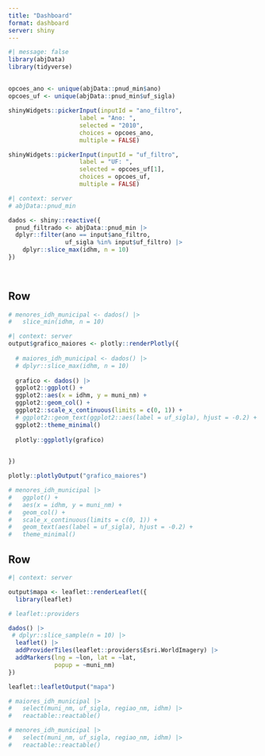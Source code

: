 ```yaml
---
title: "Dashboard"
format: dashboard
server: shiny
---
```


```r
#| message: false
library(abjData)
library(tidyverse)
```

## {.sidebar}

```r
opcoes_ano <- unique(abjData::pnud_min$ano)
opcoes_uf <- unique(abjData::pnud_min$uf_sigla)

shinyWidgets::pickerInput(inputId = "ano_filtro", 
                    label = "Ano: ", 
                    selected = "2010",
                    choices = opcoes_ano, 
                    multiple = FALSE)

shinyWidgets::pickerInput(inputId = "uf_filtro", 
                    label = "UF: ", 
                    selected = opcoes_uf[1],
                    choices = opcoes_uf, 
                    multiple = FALSE)


```




```r
#| context: server
# abjData::pnud_min

dados <- shiny::reactive({
  pnud_filtrado <- abjData::pnud_min |> 
  dplyr::filter(ano == input$ano_filtro,
                uf_sigla %in% input$uf_filtro) |> 
    dplyr::slice_max(idhm, n = 10)
})

  
```


## Row

```r
# menores_idh_municipal <- dados() |> 
#   slice_min(idhm, n = 10)
```


```r
#| context: server
output$grafico_maiores <- plotly::renderPlotly({
  
  # maiores_idh_municipal <- dados() |> 
  # dplyr::slice_max(idhm, n = 10)
  
  grafico <- dados() |> 
  ggplot2::ggplot() +
  ggplot2::aes(x = idhm, y = muni_nm) +
  ggplot2::geom_col() +
  ggplot2::scale_x_continuous(limits = c(0, 1)) +
  # ggplot2::geom_text(ggplot2::aes(label = uf_sigla), hjust = -0.2) +
  ggplot2::theme_minimal()
  
  plotly::ggplotly(grafico)
  

})
```

```r
plotly::plotlyOutput("grafico_maiores")
```




```r
# menores_idh_municipal |> 
#   ggplot() +
#   aes(x = idhm, y = muni_nm) +
#   geom_col() +
#   scale_x_continuous(limits = c(0, 1)) +
#   geom_text(aes(label = uf_sigla), hjust = -0.2) +
#   theme_minimal()
```

<!-- ::: {.card} -->
<!-- exemplo de card -->
<!-- ::: -->

## Row


```r
#| context: server

output$mapa <- leaflet::renderLeaflet({
  library(leaflet)

# leaflet::providers

dados() |> 
 # dplyr::slice_sample(n = 10) |> 
  leaflet() |> 
  addProviderTiles(leaflet::providers$Esri.WorldImagery) |> 
  addMarkers(lng = ~lon, lat = ~lat, 
             popup = ~muni_nm)
})
```

```r
leaflet::leafletOutput("mapa")
```


```r
# maiores_idh_municipal |> 
#   select(muni_nm, uf_sigla, regiao_nm, idhm) |> 
#   reactable::reactable()
```


```r
# menores_idh_municipal |> 
#   select(muni_nm, uf_sigla, regiao_nm, idhm) |> 
#   reactable::reactable()
```


